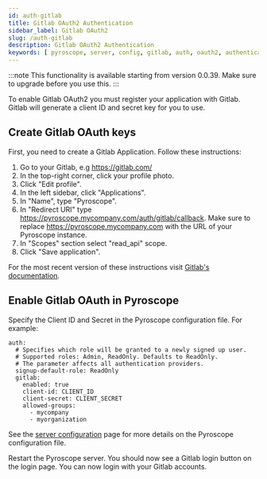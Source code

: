 ```yaml
---
id: auth-gitlab
title: Gitlab OAuth2 Authentication
sidebar_label: Gitlab OAuth2
slug: /auth-gitlab
description: Gitlab OAuth2 Authentication
keywords: [ pyroscope, server, config, gitlab, auth, oauth2, authentication ]
---
```


:::note
This functionality is available starting from version 0.0.39. Make sure to upgrade before you use this.
:::

To enable Gitlab OAuth2 you must register your application with Gitlab. Gitlab will generate a client ID and secret key for you to use.

## Create Gitlab OAuth keys

First, you need to create a Gitlab Application. Follow these instructions:

1. Go to your Gitlab, e.g https://gitlab.com/
1. In the top-right corner, click your profile photo.
1. Click "Edit profile".
1. In the left sidebar, click "Applications".
1. In "Name", type "Pyroscope".
1. In "Redirect URI" type https://pyroscope.mycompany.com/auth/gitlab/callback. Make sure to replace https://pyroscope.mycompany.com with the URL of your Pyroscope instance.
1. In "Scopes" section select "read_api" scope.
1. Click "Save application".

For the most recent version of these instructions visit [Gitlab's documentation](https://docs.gitlab.com/ee/integration/oauth_provider.html#user-owned-applications).

## Enable Gitlab OAuth in Pyroscope

Specify the Client ID and Secret in the Pyroscope configuration file. For example:

```
auth:
  # Specifies which role will be granted to a newly signed up user.
  # Supported roles: Admin, ReadOnly. Defaults to ReadOnly.
  # The parameter affects all authentication providers.
  signup-default-role: ReadOnly
  gitlab:
    enabled: true
    client-id: CLIENT_ID
    client-secret: CLIENT_SECRET
    allowed-groups:
      - mycompany
      - myorganization
```

See the [server configuration](configuration.mdx) page for more details on the Pyroscope configuration file.

Restart the Pyroscope server. You should now see a Gitlab login button on the login page. You can now login with your Gitlab accounts.
